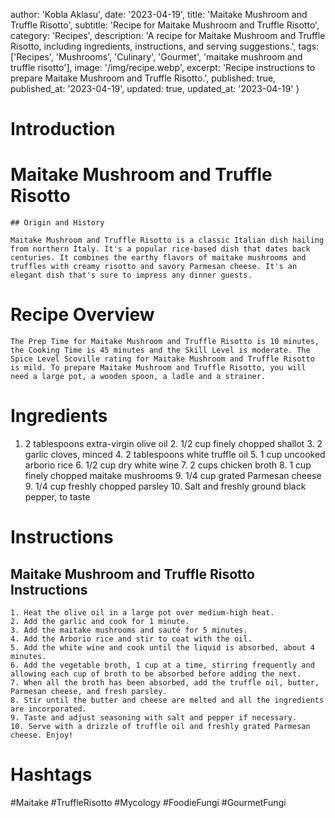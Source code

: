 
  author: 'Kobla Aklasu',
  date: '2023-04-19',
  title: 'Maitake Mushroom and Truffle Risotto',
  subtitle: 'Recipe for Maitake Mushroom and Truffle Risotto',
  category: 'Recipes',
  description: 'A recipe for Maitake Mushroom and Truffle Risotto, including ingredients, instructions, and serving suggestions.',
  tags: ['Recipes', 'Mushrooms', 'Culinary', 'Gourmet', 'maitake mushroom and truffle risotto'],
  image: '/img/recipe.webp',
  excerpt: 'Recipe instructions to prepare Maitake Mushroom and Truffle Risotto.',
  published: true,
  published_at: '2023-04-19',
  updated: true,
  updated_at: '2023-04-19'
}


  # Introduction

# Maitake Mushroom and Truffle Risotto
    
    ## Origin and History
    
    Maitake Mushroom and Truffle Risotto is a classic Italian dish hailing from northern Italy. It's a popular rice-based dish that dates back centuries. It combines the earthy flavors of maitake mushrooms and truffles with creamy risotto and savory Parmesan cheese. It's an elegant dish that's sure to impress any dinner guests.

# Recipe Overview

    The Prep Time for Maitake Mushroom and Truffle Risotto is 10 minutes, the Cooking Time is 45 minutes and the Skill Level is moderate. The Spice Level Scoville rating for Maitake Mushroom and Truffle Risotto is mild. To prepare Maitake Mushroom and Truffle Risotto, you will need a large pot, a wooden spoon, a ladle and a strainer.

# Ingredients

1. 2 tablespoons extra-virgin olive oil
    2. 1/2 cup finely chopped shallot
    3. 2 garlic cloves, minced
    4. 2 tablespoons white truffle oil
    5. 1 cup uncooked arborio rice
    6. 1/2 cup dry white wine
    7. 2 cups chicken broth
    8. 1 cup finely chopped maitake mushrooms
    9. 1/4 cup grated Parmesan cheese
    9. 1/4 cup freshly chopped parsley
    10. Salt and freshly ground black pepper, to taste

# Instructions

## Maitake Mushroom and Truffle Risotto Instructions
    1. Heat the olive oil in a large pot over medium-high heat.
    2. Add the garlic and cook for 1 minute.
    3. Add the maitake mushrooms and sauté for 5 minutes.
    4. Add the Arborio rice and stir to coat with the oil.
    5. Add the white wine and cook until the liquid is absorbed, about 4 minutes.
    6. Add the vegetable broth, 1 cup at a time, stirring frequently and allowing each cup of broth to be absorbed before adding the next.
    7. When all the broth has been absorbed, add the truffle oil, butter, Parmesan cheese, and fresh parsley.
    8. Stir until the butter and cheese are melted and all the ingredients are incorporated.
    9. Taste and adjust seasoning with salt and pepper if necessary.
    10. Serve with a drizzle of truffle oil and freshly grated Parmesan cheese. Enjoy!

# Hashtags

#Maitake #TruffleRisotto #Mycology #FoodieFungi #GourmetFungi



